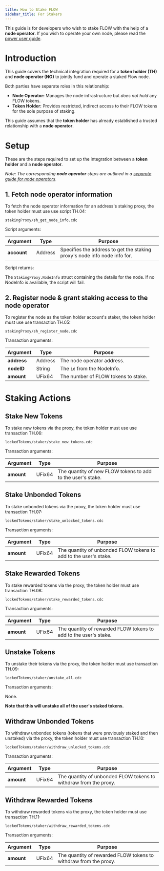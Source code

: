 ```yaml
---
title: How to Stake FLOW
sidebar_title: For Stakers
---
```


<Callout type="warning">

  This guide is for developers who wish to stake FLOW with the help of a **node operator**. 
  If you wish to operate your own node, please read the [power user guide](/token/staking2/power-users).

</Callout>

# Introduction

This guide covers the technical integration required for a **token holder (TH)** and **node operator (NO)** 
to jointly fund and operate a staked Flow node.

Both parties have separate roles in this relationship:

- **Node Operator:** Manages the node infrastructure but _does not hold_ any FLOW tokens.
- **Token Holder:** Provides restricted, indirect access to their FLOW tokens for the sole purpose of staking.

This guide assumes that the **token holder** has already established a 
trusted relationship with a **node operator**.

# Setup

These are the steps required to set up the integration between a **token holder** and a **node operator**.

_Note: The corresponding **node operator** steps are outlined in a 
[separate guide for node operators](/token/staking2/node-operators)._

## 1. Fetch node operator information

To fetch the node operator information for an address's staking proxy, the token holder must use use script TH.04:

`stakingProxy/sh_get_node_info.cdc`

Script arguments:

| Argument     | Type    | Purpose |
|--------------|---------|---------|
| **account**  | Address | Specifies the address to get the staking proxy's node info node info for. |

Script returns:

The `StakingProxy.NodeInfo` struct containing the details for the node. If no NodeInfo is available, the script will fail.

## 2. Register node & grant staking access to the node operator

To register the node as the token holder account's staker, the token holder must use  use transaction TH.05:

`stakingProxy/sh_register_node.cdc`

Transaction arguments:

| Argument    | Type    | Purpose |
|-------------|---------|---------|
| **address** | Address | The node operator address. |
| **nodeID**  | String  | The `id` from the NodeInfo. |
| **amount**  | UFix64  | The number of FLOW tokens to stake. |

# Staking Actions

## Stake New Tokens

To stake new tokens via the proxy, the token holder must use use transaction TH.06:

`lockedTokens/staker/stake_new_tokens.cdc`

Transaction arguments:

| Argument   | Type   | Purpose |
|------------|--------|---------|
| **amount** | UFix64 | The quantity of new FLOW tokens to add to the user's stake. |


## Stake Unbonded Tokens

To stake unbonded tokens via the proxy, the token holder must use transaction TH.07:

`lockedTokens/staker/stake_unlocked_tokens.cdc`

Transaction arguments:

| Argument   | Type   | Purpose |
|------------|--------|---------|
| **amount** | UFix64 | The quantity of unbonded FLOW tokens to add to the user's stake. |

## Stake Rewarded Tokens

To stake rewarded tokens via the proxy, the token holder must use transaction TH.08:

`lockedTokens/staker/stake_rewarded_tokens.cdc`

Transaction arguments:

| Argument   | Type   | Purpose |
|------------|--------|---------|
| **amount** | UFix64 | The quantity of rewarded FLOW tokens to add to the user's stake. |

## Unstake Tokens

To unstake their tokens via the proxy, the token holder must use transaction TH.09:

`lockedTokens/staker/unstake_all.cdc`

Transaction arguments:

None.

**Note that this will unstake all of the user's staked tokens.**

## Withdraw Unbonded Tokens

To withdraw unbonded tokens (tokens that were previously staked and then unstaked) via the proxy, the token holder must use transaction TH.10:

`lockedTokens/staker/withdraw_unlocked_tokens.cdc`

Transaction arguments:

| Argument   | Type   | Purpose |
|------------|--------|---------|
| **amount** | UFix64 | The quantity of unbonded FLOW tokens to withdraw from the proxy. |

## Withdraw Rewarded Tokens

To withdraw rewarded tokens via the proxy, the token holder must use transaction TH.11:

`lockedTokens/staker/withdraw_rewarded_tokens.cdc`

Transaction arguments:

| Argument   | Type   | Purpose |
|------------|--------|---------|
| **amount** | UFix64 | The quantity of rewarded FLOW tokens to withdraw from the proxy. |

